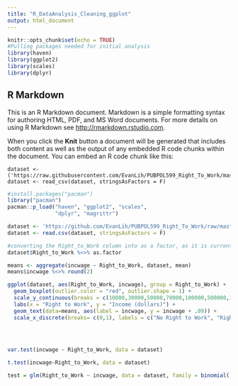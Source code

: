 ```yaml
---
title: "R_DataAnalysis_Cleaning_ggplot"
output: html_document
---
```


```r
knitr::opts_chunk$set(echo = TRUE)
#Pulling packages needed for initial analysis
library(haven)
library(ggplot2)
library(scales)
library(dplyr)
```

## R Markdown

This is an R Markdown document. Markdown is a simple formatting syntax for authoring HTML, PDF, and MS Word documents. For more details on using R Markdown see <http://rmarkdown.rstudio.com>.

When you click the **Knit** button a document will be generated that includes both content as well as the output of any embedded R code chunks within the document. You can embed an R code chunk like this:

```Reading
dataset <- ('https://raw.githubusercontent.com/EvanLih/PUBPOL599_Right_To_Work/master/Evan_Lih/Cleaned_RTW_Dataset')
dataset <- read_csv(dataset, stringsAsFactors = F)
```
```r
#install.packages("pacman")
library("pacman")
pacman::p_load("haven", "ggplot2", "scales", 
               "dplyr", "magrittr")
```

```r

dataset <- 'https://github.com/EvanLih/PUBPOL599_Right_To_Work/raw/master/Dataset/Cleaned_RTW_Dataset.csv'
dataset <- read.csv(dataset, stringsAsFactors = F)
```

```r

#converting the Right_to_Work column into as a factor, as it is currently being read as a integer. 
dataset$Right_to_Work %<>% as.factor

means <- aggregate(incwage ~ Right_to_Work, dataset, mean)
means$incwage %<>% round(2)

ggplot(dataset, aes(Right_to_Work, incwage), group = Right_to_Work) +
  geom_boxplot(outlier.color = "red", outlier.shape = 1) +
  scale_y_continuous(breaks = c(10000,30000,50000,70000,100000,500000,10000000), labels = dollar) +
  labs(x = "Right to Work", y = "Income (dollars)") +
  geom_text(data=means, aes(label = incwage, y = incwage + .09)) +
  scale_x_discrete(breaks= c(0,1), labels = c("No Right to Work", "Right to Work"))
  

  

var.test(incwage ~ Right_to_Work, data = dataset)

t.test(incwage~Right_to_Work, data = dataset)

test = glm(Right_to_Work ~ incwage, data = dataset, family = binomial())
```
